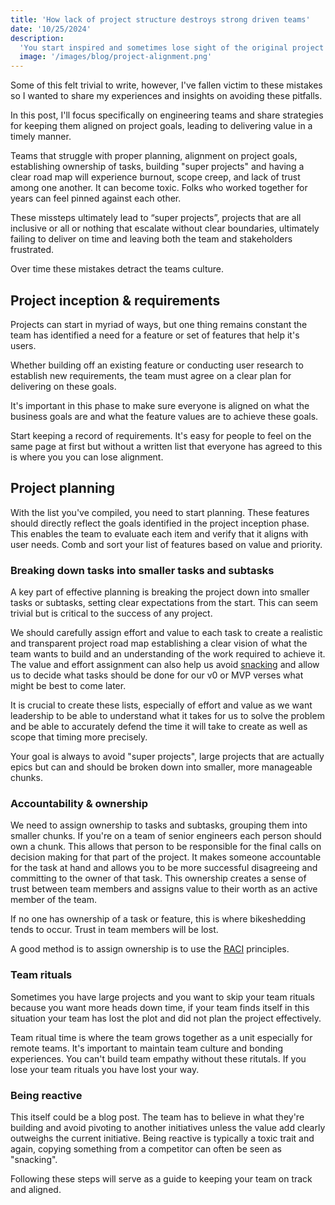 ```yaml
---
title: 'How lack of project structure destroys strong driven teams'
date: '10/25/2024'
description:
  'You start inspired and sometimes lose sight of the original project goals. How moving the goalposts destroys strong driven teams.'
  image: '/images/blog/project-alignment.png'
---
```


Some of this felt trivial to write, however, I've fallen victim to these
mistakes so I wanted to share my experiences and insights on avoiding these
pitfalls.

In this post, I'll focus specifically on engineering teams and share strategies
for keeping them aligned on project goals, leading to delivering value in a
timely manner.

Teams that struggle with proper planning, alignment on project goals,
establishing ownership of tasks, building "super projects" and having a clear
road map will experience burnout, scope creep, and lack of trust among one
another. It can become toxic. Folks who worked together for years can feel
pinned against each other.

These missteps ultimately lead to “super projects”, projects that are all
inclusive or all or nothing that escalate without clear boundaries, ultimately
failing to deliver on time and leaving both the team and stakeholders
frustrated.

Over time these mistakes detract the teams culture.

## Project inception & requirements

Projects can start in myriad of ways, but one thing remains constant the team
has identified a need for a feature or set of features that help it's users.

Whether building off an existing feature or conducting user research to
establish new requirements, the team must agree on a clear plan for delivering
on these goals.

It's important in this phase to make sure everyone is aligned on what the
business goals are and what the feature values are to achieve these goals.

Start keeping a record of requirements. It's easy for people to feel on the same
page at first but without a written list that everyone has agreed to this is
where you you can lose alignment.

## Project planning

With the list you've compiled, you need to start planning. These features should
directly reflect the goals identified in the project inception phase. This
enables the team to evaluate each item and verify that it aligns with user
needs. Comb and sort your list of features based on value and priority.

### Breaking down tasks into smaller tasks and subtasks

A key part of effective planning is breaking the project down into smaller tasks
or subtasks, setting clear expectations from the start. This can seem trivial
but is critical to the success of any project.

We should carefully assign effort and value to each task to create a realistic
and transparent project road map establishing a clear vision of what the team
wants to build and an understanding of the work required to achieve it. The
value and effort assignment can also help us avoid
[snacking](https://www.intercom.com/blog/first-rule-prioritization-no-snacking/)
and allow us to decide what tasks should be done for our v0 or MVP verses what
might be best to come later.

It is crucial to create these lists, especially of effort and value as we want
leadership to be able to understand what it takes for us to solve the problem
and be able to accurately defend the time it will take to create as well as
scope that timing more precisely.

Your goal is always to avoid "super projects", large projects that are actually
epics but can and should be broken down into smaller, more manageable chunks.

### Accountability & ownership

We need to assign ownership to tasks and subtasks, grouping them into smaller
chunks. If you're on a team of senior engineers each person should own a chunk.
This allows that person to be responsible for the final calls on decision making
for that part of the project. It makes someone accountable for the task at hand
and allows you to be more successful disagreeing and committing to the owner of
that task. This ownership creates a sense of trust between team members and
assigns value to their worth as an active member of the team.

If no one has ownership of a task or feature, this is where bikeshedding tends
to occur. Trust in team members will be lost.

A good method is to assign ownership is to use the
[RACI](https://www.teamgantt.com/blog/raci-chart-definition-tips-and-example#:~:text=RACI%20stands%20for%20Responsible%2C%20Accountable,have%20on%20an%20individual%20deliverable.)
principles.

### Team rituals

Sometimes you have large projects and you want to skip your team rituals because
you want more heads down time, if your team finds itself in this situation your
team has lost the plot and did not plan the project effectively.

Team ritual time is where the team grows together as a unit especially for
remote teams. It's important to maintain team culture and bonding experiences.
You can't build team empathy without these ritutals. If you lose your team
rituals you have lost your way.

### Being reactive

This itself could be a blog post. The team has to believe in what they're
building and avoid pivoting to another initiatives unless the value add clearly
outweighs the current initiative. Being reactive is typically a toxic trait and
again, copying something from a competitor can often be seen as "snacking".

Following these steps will serve as a guide to keeping your team on track and
aligned.
